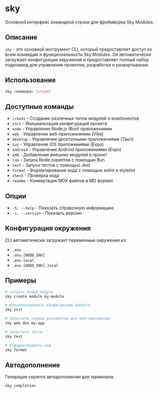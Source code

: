# sky

Основной интерфейс командной строки для фреймворка Sky Modules.

## Описание

`sky` - это основной инструмент CLI, который предоставляет доступ ко всем командам и функциональности Sky Modules. Он автоматически загружает конфигурации окружения и предоставляет полный набор подкоманд для управления проектом, разработки и развертывания.

## Использование

```bash
sky <команда> [опции]
```

## Доступные команды

- `create` - Создание различных типов модулей и компонентов
- `init` - Инициализация конфигураций проекта
- `node` - Управление Node.js (Bun) приложениями
- `web` - Управление веб-приложениями (Vike)
- `desktop` - Управление десктопными приложениями (Tauri)
- `ios` - Управление iOS приложениями (Expo)
- `android` - Управление Android приложениями (Expo)
- `add` - Добавление внешних модулей в проект
- `run` - Запуск Node скриптов с помощью Bun
- `test` - Запуск тестов с помощью Jest
- `format` - Форматирование кода с помощью eslint и stylelint
- `check` - Проверка кода
- `readme` - Конвертация MDX файлов в MD формат

## Опции

- `-h, --help` - Показать справочную информацию
- `-v, --version` - Показать версию

## Конфигурация окружения

CLI автоматически загружает переменные окружения из:
- `.env`
- `.env.[NODE_ENV]`
- `.env.local`
- `.env.[NODE_ENV].local`

## Примеры

```bash
# Создать новый модуль
sky create module my-module

# Инициализировать конфигурацию проекта
sky init

# Запустить сервер разработки для веб-приложения
sky web dev my-app

# Запустить тесты
sky test

# Отформатировать код
sky format
```

## Автодополнение

Генерация скрипта автодополнения для терминала:

```bash
sky completion
